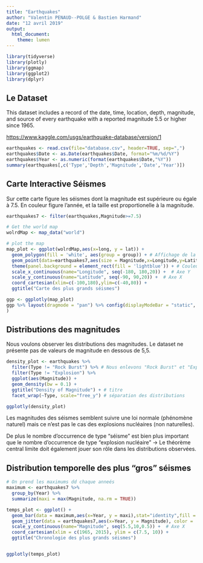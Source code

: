 ```yaml
---
title: "Earthquakes"
author: "Valentin PENAUD--POLGE & Bastien Harmand"
date: "12 avril 2019"
output: 
  html_document: 
    theme: lumen
---
```


```r

library(tidyverse)
library(plotly)
library(ggmap)
library(ggplot2)
library(dplyr)

```

## Le Dataset

This dataset includes a record of the date, time, location, depth, magnitude, and source of every earthquake with a reported magnitude 5.5 or higher since 1965. 

<https://www.kaggle.com/usgs/earthquake-database/version/1>


```r
earthquakes <- read.csv(file="database.csv", header=TRUE, sep=",")
earthquakes$Date <- as.Date(earthquakes$Date, format="%m/%d/%Y")
earthquakes$Year <- as.numeric(format(earthquakes$Date,"%Y"))
summary(earthquakes[,c('Type','Depth','Magnitude','Date','Year')])
```

## Carte Interactive Séismes

Sur cette carte figure les séismes dont la magnitude est supérieure ou égale à 7.5. En couleur figure l'année, et la taille est proportionelle à la magnitude.

```r

earthquakes7 <- filter(earthquakes,Magnitude>=7.5)

# Get the world map
wolrdMap <- map_data("world")

# plot the map
map_plot <- ggplot(wolrdMap,aes(x=long, y = lat)) +
  geom_polygon(fill = 'white', aes(group = group)) + # Affichage de la carte 
  geom_point(data=earthquakes7,aes(size = Magnitude,x=Longitude,y=Latitude,color=Date)) + # Affichage des points
  theme(panel.background = element_rect(fill = 'lightblue')) + # Couleur de fond
  scale_x_continuous(name="Longitude", seq(-180, 180,20)) +  # Axe Y
  scale_y_continuous(name="Latitude", seq(-90, 90,20)) +  # Axe X
  coord_cartesian(xlim=c(-100,180),ylim=c(-40,80)) +
  ggtitle("Carte des plus grands séismes")

ggp <- ggplotly(map_plot)
ggp %>% layout(dragmode = "pan") %>% config(displayModeBar = "static", collaborate = F, displaylogo = FALSE, modeBarButtonsToRemove = list("sendDataToCloud", "toImage", "autoScale2d", "resetScale2d", "hoverClosestCartesian", "hoverCompareCartesian", "select2d", "lasso2d", "toggleSpikelines")
)

```

## Distributions des magnitudes

Nous voulons observer les distributions des magnitudes.
Le dataset ne présente pas de valeurs de magnitude en dessous de 5,5.

```r
density_plot <- earthquakes %>%
  filter(Type != "Rock Burst") %>% # Nous enlevons "Rock Burst" et "Explosion" car nous n'avons pas assez d’occurrences
  filter(Type != "Explosion") %>%
  ggplot(aes(Magnitude)) +
  geom_density(bw = 0.1) +
  ggtitle("Density of Magnitude") + # titre
  facet_wrap(~Type, scale="free_y") # séparation des distributions

ggplotly(density_plot)
```


Les magnitudes des séismes semblent suivre une loi normale (phénomène naturel) mais ce n'est pas le cas des explosions nucléaires (non naturelles).

De plus le nombre d'occurrence de type "séisme" est bien plus important que le nombre d'occurrence de type "explosion nucléaire" -> Le théorème central limite doit également jouer son rôle dans les distributions observées.


## Distribution temporelle des plus "gros" séismes


```r

# On prend les maximums dd chaque anneés
maximum <- earthquakes7 %>%
  group_by(Year) %>%
  summarize(maxi = max(Magnitude, na.rm = TRUE))

temps_plot <- ggplot() +
  geom_bar(data = maximum,aes(x=Year, y = maxi),stat="identity",fill = 'darkgrey') +
  geom_jitter(data = earthquakes7,aes(x=Year, y = Magnitude), color = 'darkred', size = 1) +
  scale_y_continuous(name="Magnitude", seq(5.5,10,0.5)) +  # Axe X
  coord_cartesian(xlim = c(1965, 2015), ylim = c(7.5, 10)) +
  ggtitle("Chronologie des plus grands séismes")


ggplotly(temps_plot)

```

